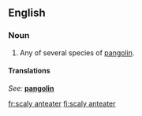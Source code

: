 ==English==

===Noun===
{{en-noun|sg=[[scaly]] [[anteater]]}}

# Any of several species of [[pangolin]].

====Translations====
{{trans-top|species}}
''See: '' '''[[pangolin]]'''
{{trans-bottom}}

[[fr:scaly anteater]]
[[fi:scaly anteater]]